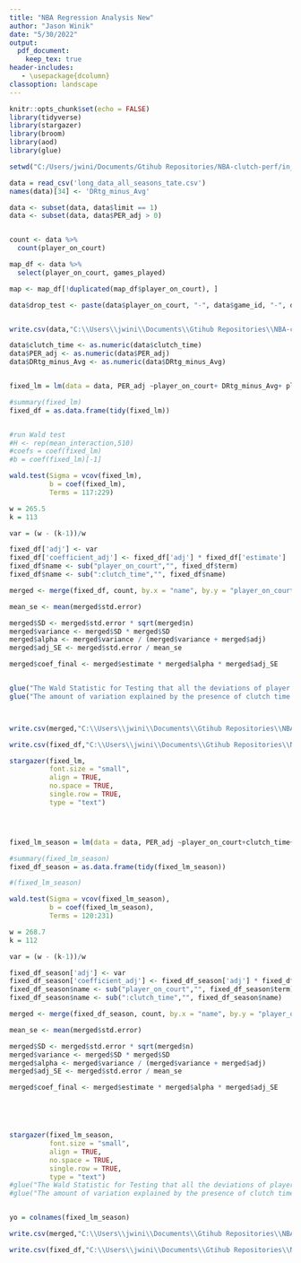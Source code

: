 ```yaml
---
title: "NBA Regression Analysis New"
author: "Jason Winik"
date: "5/30/2022"
output:
  pdf_document:
    keep_tex: true
header-includes:
   - \usepackage{dcolumn}    
classoption: landscape
---
```


```r
knitr::opts_chunk$set(echo = FALSE)
library(tidyverse)
library(stargazer)
library(broom)
library(aod)
library(glue)

setwd("C:/Users/jwini/Documents/Gtihub Repositories/NBA-clutch-perf/in_game_analysis/Outputs")

data = read_csv('long_data_all_seasons_tate.csv')
names(data)[34] <- 'DRtg_minus_Avg'

data <- subset(data, data$limit == 1)
data <- subset(data, data$PER_adj > 0)


count <- data %>%
  count(player_on_court)

map_df <- data %>%
  select(player_on_court, games_played)

map <- map_df[!duplicated(map_df$player_on_court), ]

data$drop_test <- paste(data$player_on_court, "-", data$game_id, "-", data$PER_adj)


write.csv(data,"C:\\Users\\jwini\\Documents\\Gtihub Repositories\\NBA-clutch-perf\\in_game_analysis\\Regression Outputs\\duplicates.csv", row.names = FALSE)

```


```r

data$clutch_time <- as.numeric(data$clutch_time)
data$PER_adj <- as.numeric(data$PER_adj)
data$DRtg_minus_Avg <- as.numeric(data$DRtg_minus_Avg)


fixed_lm = lm(data = data, PER_adj ~player_on_court+ DRtg_minus_Avg+ player_on_court*clutch_time)

#summary(fixed_lm)
fixed_df = as.data.frame(tidy(fixed_lm))


#run Wald test
#H <- rep(mean_interaction,510)
#coefs = coef(fixed_lm)
#b = coef(fixed_lm)[-1]

wald.test(Sigma = vcov(fixed_lm),
          b = coef(fixed_lm),
          Terms = 117:229)

w = 265.5
k = 113

var = (w - (k-1))/w

fixed_df['adj'] <- var
fixed_df['coefficient_adj'] <- fixed_df['adj'] * fixed_df['estimate']
fixed_df$name <- sub("player_on_court","", fixed_df$term)
fixed_df$name <- sub(":clutch_time","", fixed_df$name)

merged <- merge(fixed_df, count, by.x = "name", by.y = "player_on_court")

mean_se <- mean(merged$std.error)

merged$SD <- merged$std.error * sqrt(merged$n)
merged$variance <- merged$SD * merged$SD
merged$alpha <- merged$variance / (merged$variance + merged$adj)
merged$adj_SE <- merged$std.error / mean_se

merged$coef_final <- merged$estimate * merged$alpha * merged$adj_SE


glue("The Wald Statistic for Testing that all the deviations of player fixed effects from the average were zero was W_stat = {w} and k = {k}.")
glue("The amount of variation explained by the presence of clutch time is {var}.")



write.csv(merged,"C:\\Users\\jwini\\Documents\\Gtihub Repositories\\NBA-clutch-perf\\in_game_analysis\\Regression Outputs\\adjusted_coefficients.csv", row.names = FALSE)

write.csv(fixed_df,"C:\\Users\\jwini\\Documents\\Gtihub Repositories\\NBA-clutch-perf\\in_game_analysis\\Regression Outputs\\reg1.csv", row.names = FALSE)


```


```r

stargazer(fixed_lm,
          font.size = "small", 
          align = TRUE, 
          no.space = TRUE,
          single.row = TRUE,
          type = "text")





```




```r




fixed_lm_season = lm(data = data, PER_adj ~player_on_court+clutch_time+ DRtg_minus_Avg + Season + player_on_court*clutch_time)

#summary(fixed_lm_season)
fixed_df_season = as.data.frame(tidy(fixed_lm_season))

#(fixed_lm_season)

wald.test(Sigma = vcov(fixed_lm_season),
          b = coef(fixed_lm_season),
          Terms = 120:231)

w = 268.7
k = 112

var = (w - (k-1))/w

fixed_df_season['adj'] <- var
fixed_df_season['coefficient_adj'] <- fixed_df_season['adj'] * fixed_df_season['estimate']
fixed_df_season$name <- sub("player_on_court","", fixed_df_season$term)
fixed_df_season$name <- sub(":clutch_time","", fixed_df_season$name)

merged <- merge(fixed_df_season, count, by.x = "name", by.y = "player_on_court")

mean_se <- mean(merged$std.error)

merged$SD <- merged$std.error * sqrt(merged$n)
merged$variance <- merged$SD * merged$SD
merged$alpha <- merged$variance / (merged$variance + merged$adj)
merged$adj_SE <- merged$std.error / mean_se

merged$coef_final <- merged$estimate * merged$alpha * merged$adj_SE





stargazer(fixed_lm_season,
          font.size = "small", 
          align = TRUE, 
          no.space = TRUE,
          single.row = TRUE,
          type = "text")
#glue("The Wald Statistic for Testing that all the deviations of player fixed effects from the average were zero was W_stat = {w} and k = {k}.")
#glue("The amount of variation explained by the presence of clutch time is {var}.")


yo = colnames(fixed_lm_season)

write.csv(merged,"C:\\Users\\jwini\\Documents\\Gtihub Repositories\\NBA-clutch-perf\\in_game_analysis\\Regression Outputs\\adjusted_coefficients_season.csv", row.names = FALSE)

write.csv(fixed_df,"C:\\Users\\jwini\\Documents\\Gtihub Repositories\\NBA-clutch-perf\\in_game_analysis\\Regression Outputs\\reg2.csv", row.names = FALSE)



```

